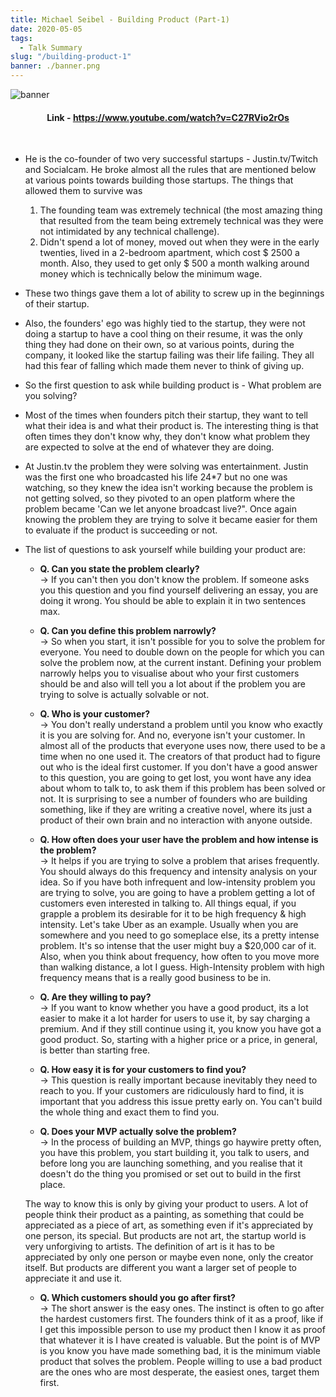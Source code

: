 ```yaml
---
title: Michael Seibel - Building Product (Part-1)
date: 2020-05-05
tags:
  - Talk Summary
slug: "/building-product-1"
banner: ./banner.png
---
```


![banner](./banner.png)
#### **<center>Link - <ins>https://www.youtube.com/watch?v=C27RVio2rOs</ins></center>**
<br/>

- He is the co-founder of two very successful startups - Justin.tv/Twitch and Socialcam. He broke almost all the rules that are mentioned below at various points towards building those startups. The things that allowed them to survive was 
    1. The founding team was extremely technical (the most amazing thing that resulted from the team being extremely technical was they were not intimidated by any technical challenge).
    2. Didn't spend a lot of money, moved out when they were in the early twenties, lived in a 2-bedroom apartment, which cost $ 2500 a month. Also, they used to get only $ 500 a month walking around money which is technically below the minimum wage. 

- These two things gave them a lot of ability to screw up in the beginnings of their startup. 

- Also, the founders' ego was highly tied to the startup, they were not doing a startup to have a cool thing on their resume, it was the only thing they had done on their own, so at various points, during the company, it looked like the startup failing was their life failing. They all had this fear of falling which made them never to think of giving up.

- So the first question to ask while building product is - What problem are you solving?

- Most of the times when founders pitch their startup, they want to tell what their idea is and what their product is. The interesting thing is that often times they don't know why, they don't know what problem they are expected to solve at the end of whatever they are doing.

- At Justin.tv the problem they were solving was entertainment. Justin was the first one who broadcasted his life 24*7 but no one was watching, so they knew the idea isn't working because the problem is not getting solved, so they pivoted to an open platform where the problem became 'Can we let anyone broadcast live?". Once again knowing the problem they are trying to solve it became easier for them to evaluate if the product is succeeding or not. 

- The list of questions to ask yourself while building your product are:
    - **Q. Can you state the problem clearly?** <br/>
    -> If you can't then you don't know the problem. If someone asks you this question and you find yourself delivering an essay, you are doing it wrong. You should be able to explain it in two sentences max.

    - **Q. Can you define this problem narrowly?** <br/>
    -> So when you start, it isn't possible for you to solve the problem for everyone. You need to double down on the people for which you can solve the problem now, at the current instant. Defining your problem narrowly helps you to visualise about who your first customers should be and also will tell you a lot about if the problem you are trying to solve is actually solvable or not.

    - **Q. Who is your customer?** <br/>
    -> You don't really understand a problem until you know who exactly it is you are solving for. And no, everyone isn't your customer. In almost all of the products that everyone uses now, there used to be a time when no one used it. The creators of that product had to figure out who is the ideal first customer. If you don't have a good answer to this question, you are going to get lost, you wont have any idea about whom to talk to, to ask them if this problem has been solved or not. It is surprising to see a number of founders who are building something, like if they are writing a creative novel, where its just a product of their own brain and no interaction with anyone outside. 

    - **Q. How often does your user have the problem and how intense is the problem?** <br/>
    -> It helps if you are trying to solve a problem that arises frequently. You should always do this frequency and intensity analysis on your idea. So if you have both infrequent and low-intensity problem you are trying to solve, you are going to have a problem getting a lot of customers even interested in talking to. All things equal, if you grapple a problem its desirable for it to be high frequency & high intensity. Let's take Uber as an example. Usually when you are somewhere and you need to go someplace else, its a pretty intense problem. It's so intense that the user might buy a $20,000 car of it. Also, when you think about frequency, how often to you move more than walking distance,  a lot I guess. High-Intensity problem with high frequency means that is a really good business to be in.

    - **Q. Are they willing to pay?** <br/>
    -> If you want to know whether you have a good product, its a lot easier to make it a lot harder for users to use it, by say charging a premium. And if they still continue using it, you know you have got a good product. So, starting with a higher price or a price, in general, is better than starting free.

    - **Q. How easy it is for your customers to find you?** <br/>
    -> This question is really important because inevitably they need to reach to you. If your customers are ridiculously hard to find, it is important that you address this issue pretty early on. You can't build the whole thing and exact them to find you.

    - **Q. Does your MVP actually solve the problem?** <br/>
    -> In the process of building an MVP, things go haywire pretty often, you have this problem, you start building it, you talk to users, and before long you are launching something, and you realise that it doesn't do the thing you promised or set out to build in the first place.

    The way to know this is only by giving your product to users. A lot of people think their product as a painting, as something that could be appreciated as a piece of art, as something even if it's appreciated by one person, its special. But products are not art, the startup world is very unforgiving to artists. The definition of art is it has to be appreciated by only one person or maybe even none, only the creator itself. But products are different you want a larger set of people to appreciate it and use it.

    - **Q. Which customers should you go after first?** <br/>
    -> The short answer is the easy ones. The instinct is often to go after the hardest customers first. The founders think of it as a proof, like if I get this impossible person to use my product then I know it as proof that whatever it is I have created is valuable. But the point is of MVP is you know you have made something bad, it is the minimum viable product that solves the problem. People willing to use a bad product are the ones who are most desperate, the easiest ones, target them first.



